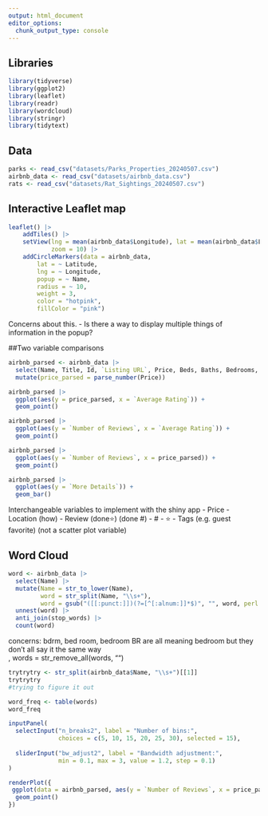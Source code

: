 ```yaml
---
output: html_document
editor_options: 
  chunk_output_type: console
---
```


## Libraries
```r
library(tidyverse)
library(ggplot2)
library(leaflet)
library(readr)
library(wordcloud)
library(stringr)
library(tidytext)
```

## Data
```r
parks <- read_csv("datasets/Parks_Properties_20240507.csv")
airbnb_data <- read_csv("datasets/airbnb_data.csv")
rats <- read_csv("datasets/Rat_Sightings_20240507.csv")
```


## Interactive Leaflet map
```r
leaflet() |>
    addTiles() |>
    setView(lng = mean(airbnb_data$Longitude), lat = mean(airbnb_data$Latitude), 
            zoom = 10) |> 
    addCircleMarkers(data = airbnb_data,
        lat = ~ Latitude, 
        lng = ~ Longitude, 
        popup = ~ Name, 
        radius = ~ 10,  
        weight = 3,
        color = "hotpink", 
        fillColor = "pink")
```
Concerns about this. 
  - Is there a way to display multiple things of information in the popup?
  
##Two variable comparisons
```r
airbnb_parsed <- airbnb_data |>
  select(Name, Title, Id, `Listing URL`, Price, Beds, Baths, Bedrooms, `Average Rating`, `Number of Reviews`, `More Details`, `Listing Type`, `Room Type Category`) |>
  mutate(price_parsed = parse_number(Price))
```


```r
airbnb_parsed |>
  ggplot(aes(y = price_parsed, x = `Average Rating`)) +
  geom_point() 
```
```r
airbnb_parsed |>
  ggplot(aes(y = `Number of Reviews`, x = `Average Rating`)) +
  geom_point() 
```
```r
airbnb_parsed |>
  ggplot(aes(y = `Number of Reviews`, x = price_parsed)) +
  geom_point() 
```
```r
airbnb_parsed |>
  ggplot(aes(y = `More Details`)) +
  geom_bar() 
```

Interchangeable variables to implement with the shiny app
  - Price
  - Location (how)
  - Review (done⭐) (done #)
    - # 
    - ⭐ 
  - Tags (e.g. guest favorite) (not a scatter plot variable)
  
## Word Cloud
```r
word <- airbnb_data |>
  select(Name) |>
  mutate(Name = str_to_lower(Name),
         word = str_split(Name, "\\s+"),
         word = gsub("([[:punct:]])(?=[^[:alnum:]]*$)", "", word, perl = TRUE)) |>
  unnest(word) |>
  anti_join(stop_words) |>
  count(word)

```
concerns: bdrm, bed room, bedroom BR are all meaning bedroom but they don't all say it the same way  
,
         words = str_remove_all(words, "")
```r
trytrytry <- str_split(airbnb_data$Name, "\\s+")[[1]]
trytrytry
#trying to figure it out
```

```r
word_freq <- table(words)
word_freq
```

```r
inputPanel(
  selectInput("n_breaks2", label = "Number of bins:",
              choices = c(5, 10, 15, 20, 25, 30), selected = 15),
  
  sliderInput("bw_adjust2", label = "Bandwidth adjustment:",
              min = 0.1, max = 3, value = 1.2, step = 0.1)
)

renderPlot({
 ggplot(data = airbnb_parsed, aes(y = `Number of Reviews`, x = price_parsed)) +
  geom_point()
})
```




